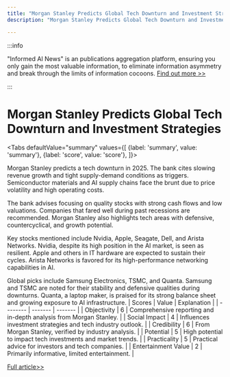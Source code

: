 ```yaml
---
title: "Morgan Stanley Predicts Global Tech Downturn and Investment Strategies"
description: "Morgan Stanley Predicts Global Tech Downturn and Investment Strategies"

---
```



:::info

"Informed AI News" is an publications aggregation platform, ensuring you only gain the most valuable information, to eliminate information asymmetry and break through the limits of information cocoons.  [Find out more >>](/)

:::

# Morgan Stanley Predicts Global Tech Downturn and Investment Strategies


<Tabs
	defaultValue="summary"
	values={[
	{label: 'summary', value: 'summary'},
	{label: 'score', value: 'score'},
]}>
<TabItem value="summary">


Morgan Stanley predicts a tech downturn in 2025. The bank cites slowing revenue growth and tight supply-demand conditions as triggers. Semiconductor materials and AI supply chains face the brunt due to price volatility and high operating costs.

The bank advises focusing on quality stocks with strong cash flows and low valuations. Companies that fared well during past recessions are recommended. Morgan Stanley also highlights tech areas with defensive, countercyclical, and growth potential.

Key stocks mentioned include Nvidia, Apple, Seagate, Dell, and Arista Networks. Nvidia, despite its high position in the AI market, is seen as resilient. Apple and others in IT hardware are expected to sustain their cycles. Arista Networks is favored for its high-performance networking capabilities in AI.

Global picks include Samsung Electronics, TSMC, and Quanta. Samsung and TSMC are noted for their stability and defensive qualities during downturns. Quanta, a laptop maker, is praised for its strong balance sheet and growing exposure to AI infrastructure.
</TabItem>
<TabItem value="score">
	| Scores     | Value   | Explanation |
	| -------- | ------- | ------- |
	| Objectivity  | 6    | Comprehensive reporting and in-depth analysis from Morgan Stanley.    |
	| Social Impact | 4     | Influences investment strategies and tech industry outlook.    |
	| Credibility    | 6    | From Morgan Stanley, verified by industry analysis.    |
	| Potential    | 5    | High potential to impact tech investments and market trends.    |
	| Practicality    | 5    | Practical advice for investors and tech companies.    |
	| Entertainment Value    | 2    | Primarily informative, limited entertainment.    |
</TabItem>
</Tabs>

[Full article>>](https://www.cnbc.com/2024/08/26/how-to-position-for-global-tech-downturn-according-to-morgan-stanley.html)

